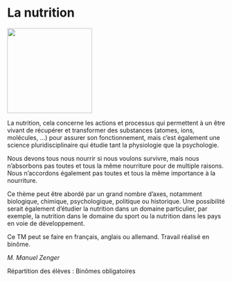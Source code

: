 # La nutrition

::: {.center data-latex=""}
![](images/la-nutrition.jpg){height=14em}
:::

La nutrition, cela concerne les actions et processus qui permettent à un
être vivant de récupérer et transformer des substances (atomes, ions,
molécules, ...) pour assurer son fonctionnement, mais c'est également
une science pluridisciplinaire qui étudie tant la physiologie que la
psychologie.

Nous devons tous nous nourrir si nous voulons survivre, mais nous
n'absorbons pas toutes et tous la même nourriture pour de multiple
raisons. Nous n'accordons également pas toutes et tous la même
importance à la nourriture.

Ce thème peut être abordé par un grand nombre d'axes, notamment
biologique, chimique, psychologique, politique ou historique. Une
possibilité serait également d'étudier la nutrition dans un domaine
particulier, par exemple, la nutrition dans le domaine du sport ou la
nutrition dans les pays en voie de développement.

Ce TM peut se faire en français, anglais ou allemand. Travail réalisé
en binôme.

::: {.signature data-latex=""}
_M. Manuel Zenger_  
:::
Répartition des élèves : Binômes obligatoires